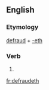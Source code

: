 ==English==

===Etymology===
[[defraud]] + [[-eth]]

===Verb===
{{head|en|verb form}}

# {{en-archaic third-person singular of|defraud}}

[[fr:defraudeth]]